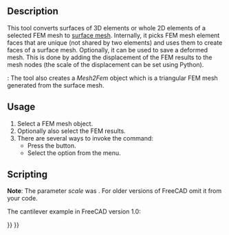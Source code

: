 <languages/>
<translate>

<!--T:9-->
{{Docnav
|[[FEM_CreateElementsSet|Erase Elements]]
|[[FEM_SolverCalculixCcxtools|Solver CalculiX Standard]]
|[[FEM_Workbench|FEM]]
|IconL=FEM_CreateElementsSet.svg
|IconR=FEM_SolverCalculixCcxtools.svg
|IconC=Workbench_FEM.svg
}}

<!--T:1-->
{{GuiCommand
|Name=FEM FemMesh2Mesh
|MenuLocation=Mesh → FEM mesh to mesh
|Workbenches=[[FEM_Workbench|FEM]]
|SeeAlso=[[FEM_tutorial|FEM tutorial]]
}}

== Description == <!--T:2-->

<!--T:7-->
This tool converts surfaces of 3D elements or whole 2D elements of a selected FEM mesh to [[Mesh_MeshObject|surface mesh]]. Internally, it picks FEM mesh element faces that are unique (not shared by two elements) and uses them to create faces of a surface mesh. Optionally, it can be used to save a deformed mesh. This is done by adding the displacement of the FEM results to the mesh nodes (the scale of the displacement can be set using Python).

<!--T:18-->
{{Version|1.0}}: The tool also creates a ''Mesh2Fem'' object which is a triangular FEM mesh generated from the surface mesh.

==Usage== <!--T:4-->

<!--T:8-->
# Select a FEM mesh object.
# Optionally also select the FEM results.
# There are several ways to invoke the command:
#* Press the {{Button|[[Image:FEM_FemMesh2Mesh.svg|16px]] [[FEM_FemMesh2Mesh|FEM mesh to mesh]]}} button.
#* Select the {{MenuCommand|Mesh → [[Image:FEM_FemMesh2Mesh.svg|16px]] FEM mesh to mesh}} option from the menu.

== Scripting == <!--T:13-->

<!--T:15-->
'''Note''': The parameter ''scale'' was {{Version|0.21}}. For older versions of FreeCAD omit it from your code.

<!--T:17-->
The cantilever example in FreeCAD version 1.0:

</translate>
{{Code|code=
from os.path import join
import FreeCAD as App
import Mesh
from femmesh import femmesh2mesh

path = join(App.getResourceDir(), "examples", "FEMExample.FCStd")
doc = App.openDocument(path)
fem_mesh = doc.FEMMeshGmsh.FemMesh
result = doc.CCX_Results
scale = 10  # displacement scale factor
out_mesh = femmesh2mesh.femmesh_2_mesh(fem_mesh, result, scale)
Mesh.show(Mesh.Mesh(out_mesh))
}}
<translate>


<!--T:10-->
{{Docnav
|[[FEM_CreateElementsSet|Erase Elements]]
|[[FEM_SolverCalculixCcxtools|Solver CalculiX Standard]]
|[[FEM_Workbench|FEM]]
|IconL=FEM_CreateElementsSet.svg
|IconR=FEM_SolverCalculixCcxtools.svg
|IconC=Workbench_FEM.svg
}}

</translate>
{{FEM_Tools_navi{{#translation:}}}}
{{Userdocnavi{{#translation:}}}}
